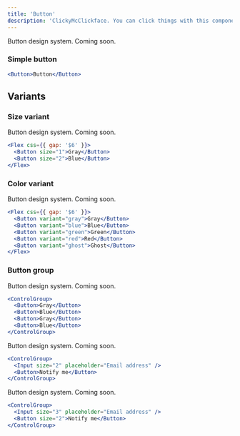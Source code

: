 ```yaml
---
title: 'Button'
description: 'ClickyMcClickface. You can click things with this component.'
---
```


Button design system. Coming soon.

### Simple button

```jsx live
<Button>Button</Button>
```

## Variants

### Size variant

Button design system. Coming soon.

```jsx live
<Flex css={{ gap: '$6' }}>
  <Button size="1">Gray</Button>
  <Button size="2">Blue</Button>
</Flex>
```

### Color variant

Button design system. Coming soon.

```jsx live
<Flex css={{ gap: '$6' }}>
  <Button variant="gray">Gray</Button>
  <Button variant="blue">Blue</Button>
  <Button variant="green">Green</Button>
  <Button variant="red">Red</Button>
  <Button variant="ghost">Ghost</Button>
</Flex>
```

### Button group

Button design system. Coming soon.

```jsx live
<ControlGroup>
  <Button>Gray</Button>
  <Button>Blue</Button>
  <Button>Gray</Button>
  <Button>Blue</Button>
</ControlGroup>
```

Button design system. Coming soon.

```jsx live
<ControlGroup>
  <Input size="2" placeholder="Email address" />
  <Button>Notify me</Button>
</ControlGroup>
```

Button design system. Coming soon.

```jsx live
<ControlGroup>
  <Input size="3" placeholder="Email address" />
  <Button size="2">Notify me</Button>
</ControlGroup>
```
